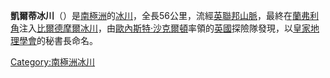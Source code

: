'''凱爾蒂冰川'''（{{lang-en|Keltie Glacier}}）是[[南極洲|南極洲]]的[[冰川|冰川]]，全長56公里，流經[[英聯邦山脈|英聯邦山脈]]，最終在[[蘭弗利角|蘭弗利角]]注入[[比爾德摩爾冰川|比爾德摩爾冰川]]，由[[歐內斯特·沙克爾頓|歐內斯特·沙克爾頓]]率領的[[英國|英國]]探險隊發現，以[[皇家地理學會|皇家地理學會]]的秘書長命名。

{{coord|84|53|S|170|20|E|display=title|type:glacier_source:GNIS}}

{{DEFAULTSORT:Keltie Glacier}}
[[Category:南極洲冰川|Category:南極洲冰川]]


{{DufekCoast-geo-stub}}
